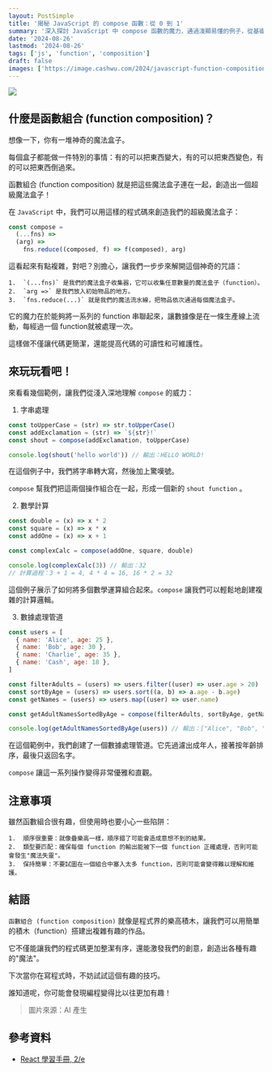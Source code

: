 ```yaml
---
layout: PostSimple
title: '揭秘 JavaScript 的 compose 函數：從 0 到 1'
summary: '深入探討 JavaScript 中 compose 函數的魔力，通過淺顯易懂的例子，從基礎到高級，展示如何優雅地組合多個函數，提升代碼的可讀性和可維護性'
date: '2024-08-26'
lastmod: '2024-08-26'
tags: ['js', 'function', 'composition']
draft: false
images: ['https://image.cashwu.com/2024/javascript-function-composition-tutorial/cover.webp']
---
```


![](https://image.cashwu.com/2024/javascript-function-composition-tutorial/cover.webp)

## 什麼是函數組合 (function composition)？

想像一下，你有一堆神奇的魔法盒子。

每個盒子都能做一件特別的事情：有的可以把東西變大，有的可以把東西變色，有的可以把東西倒過來。

函數組合 (function composition) 就是把這些魔法盒子連在一起，創造出一個超級魔法盒子！

在 `JavaScript` 中，我們可以用這樣的程式碼來創造我們的超級魔法盒子：

```javascript
const compose =
  (...fns) =>
  (arg) =>
    fns.reduce((composed, f) => f(composed), arg)
```

這看起來有點複雜，對吧？別擔心，讓我們一步步來解開這個神奇的咒語：

    1.	`(...fns)` 是我們的魔法盒子收集器，它可以收集任意數量的魔法盒子（function）。
    2.	`arg =>` 是我們放入初始物品的地方。
    3.	`fns.reduce(...)` 就是我們的魔法流水線，把物品依次通過每個魔法盒子。

它的魔力在於能夠將一系列的 function 串聯起來，讓數據像是在一條生產線上流動，每經過一個 function就被處理一次。

這樣做不僅讓代碼更簡潔，還能提高代碼的可讀性和可維護性。

## 來玩玩看吧！

來看看幾個範例，讓我們從淺入深地理解 `compose` 的威力：

1. 字串處理

```javascript
const toUpperCase = (str) => str.toUpperCase()
const addExclamation = (str) => `${str}!`
const shout = compose(addExclamation, toUpperCase)

console.log(shout('hello world')) // 輸出：HELLO WORLD!
```

在這個例子中，我們將字串轉大寫，然後加上驚嘆號。

`compose` 幫我們把這兩個操作組合在一起，形成一個新的 `shout function` 。

2. 數學計算

```javascript
const double = (x) => x * 2
const square = (x) => x * x
const addOne = (x) => x + 1

const complexCalc = compose(addOne, square, double)

console.log(complexCalc(3)) // 輸出：32
// 計算過程：3 + 1 = 4, 4 * 4 = 16, 16 * 2 = 32
```

這個例子展示了如何將多個數學運算組合起來。`compose` 讓我們可以輕鬆地創建複雜的計算邏輯。

3. 數據處理管道

```javascript
const users = [
  { name: 'Alice', age: 25 },
  { name: 'Bob', age: 30 },
  { name: 'Charlie', age: 35 },
  { name: 'Cash', age: 18 },
]

const filterAdults = (users) => users.filter((user) => user.age > 20)
const sortByAge = (users) => users.sort((a, b) => a.age - b.age)
const getNames = (users) => users.map((user) => user.name)

const getAdultNamesSortedByAge = compose(filterAdults, sortByAge, getNames)

console.log(getAdultNamesSortedByAge(users)) // 輸出：["Alice", "Bob", "Charlie"]
```

在這個範例中，我們創建了一個數據處理管道。它先過濾出成年人，接著按年齡排序，最後只返回名字。

`compose` 讓這一系列操作變得非常優雅和直觀。

## 注意事項

雖然函數組合很有趣，但使用時也要小心一些陷阱：

    1.	順序很重要：就像疊樂高一樣，順序錯了可能會造成意想不到的結果。
    2.	類型要匹配：確保每個 function 的輸出能被下一個 function 正確處理，否則可能會發生"魔法失靈"。
    3.	保持簡單：不要試圖在一個組合中塞入太多 function，否則可能會變得難以理解和維護。

## 結語

`函數組合 (function composition)` 就像是程式界的樂高積木，讓我們可以用簡單的積木（function）搭建出複雜有趣的作品。

它不僅能讓我們的程式碼更加整潔有序，還能激發我們的創意，創造出各種有趣的"魔法"。

下次當你在寫程式時，不妨試試這個有趣的技巧。

誰知道呢，你可能會發現編程變得比以往更加有趣！

> 圖片來源：AI 產生

## 參考資料

- [React 學習手冊, 2/e](https://www.tenlong.com.tw/products/9789865027568)
